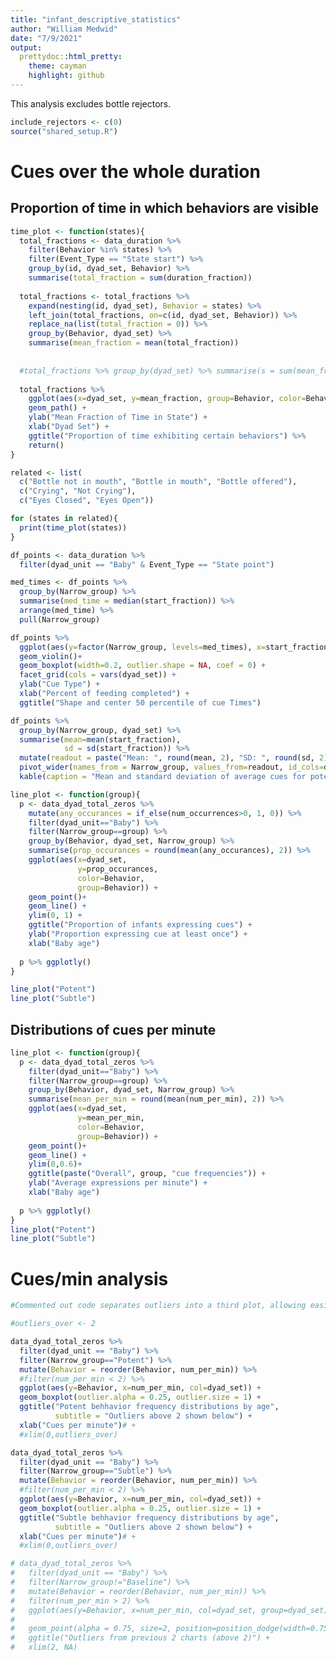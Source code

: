 ```yaml
---
title: "infant_descriptive_statistics"
author: "William Medwid"
date: "7/9/2021"
output: 
  prettydoc::html_pretty:
    theme: cayman
    highlight: github
---
```


This analysis excludes bottle rejectors.

```r
include_rejectors <- c(0)
source("shared_setup.R")
```

# Cues over the whole duration

<!-- ## Proportion of dyads that express the cue at least once during feeding, by age -->

<!-- ```{r} -->
<!-- n_dyads <- data_duration %>%  -->
<!--   distinct(id, dyad_set) %>%  -->
<!--   count(dyad_set) %>%  -->
<!--   rename(n_dyads = n) -->
<!--   #mutate(n_dyads = n) %>%  -->
<!--   #select(!n) -->

<!-- behavior_props <- data_duration %>% -->
<!--   filter(Event_Type == "State point") %>% -->
<!--   filter(dyad_unit == "Baby") %>%  -->
<!--   distinct(Behavior, id, dyad_set) %>%  -->
<!--   group_by(dyad_set) %>%  -->
<!--   count(Behavior) %>%  -->
<!--   left_join(n_dyads, on=dyad_set) %>%  -->
<!--   mutate(prop_shown = n/n_dyads) -->


<!-- behavior_props %>%  -->
<!--   ggplot(aes(y=Behavior, x=prop_shown, fill=dyad_set)) + -->
<!--   geom_bar(stat="identity") + -->
<!--   facet_grid(cols = vars(dyad_set)) + -->
<!--   xlim(0, 1) +  -->
<!--   theme(legend.position = "none")+ #The fill colors are purely aesthetic so the legend is removed. -->
<!--   xlab("Proportion of infants that express the cue") + -->
<!--   ylab("Infant cue") + -->
<!--   ggtitle("Proportion of infants that express cue\n at least once during feeding") -->
<!-- ``` -->

## Proportion of time in which behaviors are visible



```r
time_plot <- function(states){
  total_fractions <- data_duration %>%
    filter(Behavior %in% states) %>% 
    filter(Event_Type == "State start") %>%
    group_by(id, dyad_set, Behavior) %>% 
    summarise(total_fraction = sum(duration_fraction))
  
  total_fractions <- total_fractions %>% 
    expand(nesting(id, dyad_set), Behavior = states) %>%
    left_join(total_fractions, on=c(id, dyad_set, Behavior)) %>%
    replace_na(list(total_fraction = 0)) %>% 
    group_by(Behavior, dyad_set) %>% 
    summarise(mean_fraction = mean(total_fraction))
  
    
  #total_fractions %>% group_by(dyad_set) %>% summarise(s = sum(mean_fraction))
  
  total_fractions %>% 
    ggplot(aes(x=dyad_set, y=mean_fraction, group=Behavior, color=Behavior)) +
    geom_path() + 
    ylab("Mean Fraction of Time in State") +
    xlab("Dyad Set") +
    ggtitle("Proportion of time exhibiting certain behaviors") %>% 
    return()
}

related <- list(
  c("Bottle not in mouth", "Bottle in mouth", "Bottle offered"),
  c("Crying", "Not Crying"),
  c("Eyes Closed", "Eyes Open"))

for (states in related){
  print(time_plot(states))
}
```




```r
df_points <- data_duration %>% 
  filter(dyad_unit == "Baby" & Event_Type == "State point")

med_times <- df_points %>% 
  group_by(Narrow_group) %>% 
  summarise(med_time = median(start_fraction)) %>%
  arrange(med_time) %>% 
  pull(Narrow_group)

df_points %>% 
  ggplot(aes(y=factor(Narrow_group, levels=med_times), x=start_fraction*100)) +
  geom_violin()+
  geom_boxplot(width=0.2, outlier.shape = NA, coef = 0) +
  facet_grid(cols = vars(dyad_set)) +
  ylab("Cue Type") +
  xlab("Percent of feeding completed") +
  ggtitle("Shape and center 50 percentile of cue Times")

df_points %>% 
  group_by(Narrow_group, dyad_set) %>% 
  summarise(mean=mean(start_fraction),
            sd = sd(start_fraction)) %>% 
  mutate(readout = paste("Mean: ", round(mean, 2), "SD: ", round(sd, 2))) %>% 
  pivot_wider(names_from = Narrow_group, values_from=readout, id_cols=dyad_set) %>% 
  kable(caption = "Mean and standard deviation of average cues for potent and subtle cues")
```

```r
line_plot <- function(group){
  p <- data_dyad_total_zeros %>% 
    mutate(any_occurances = if_else(num_occurrences>0, 1, 0)) %>% 
    filter(dyad_unit=="Baby") %>% 
    filter(Narrow_group==group) %>% 
    group_by(Behavior, dyad_set, Narrow_group) %>% 
    summarise(prop_occurances = round(mean(any_occurances), 2)) %>% 
    ggplot(aes(x=dyad_set, 
               y=prop_occurances, 
               color=Behavior,
               group=Behavior)) +
    geom_point()+
    geom_line() +
    ylim(0, 1) +
    ggtitle("Proportion of infants expressing cues") +
    ylab("Proportion expressing cue at least once") +
    xlab("Baby age")
  
  p %>% ggplotly()
}

line_plot("Potent")
line_plot("Subtle")
```

## Distributions of cues per minute

```r
line_plot <- function(group){
  p <- data_dyad_total_zeros %>% 
    filter(dyad_unit=="Baby") %>% 
    filter(Narrow_group==group) %>% 
    group_by(Behavior, dyad_set, Narrow_group) %>% 
    summarise(mean_per_min = round(mean(num_per_min), 2)) %>% 
    ggplot(aes(x=dyad_set, 
               y=mean_per_min, 
               color=Behavior,
               group=Behavior)) +
    geom_point()+
    geom_line() +
    ylim(0,0.6)+
    ggtitle(paste("Overall", group, "cue frequencies")) +
    ylab("Average expressions per minute") +
    xlab("Baby age")
  
  p %>% ggplotly()
}
line_plot("Potent")
line_plot("Subtle")
```

# Cues/min analysis

```r
#Commented out code separates outliers into a third plot, allowing easier comparisons.

#outliers_over <- 2

data_dyad_total_zeros %>%
  filter(dyad_unit == "Baby") %>% 
  filter(Narrow_group=="Potent") %>% 
  mutate(Behavior = reorder(Behavior, num_per_min)) %>% 
  #filter(num_per_min < 2) %>% 
  ggplot(aes(y=Behavior, x=num_per_min, col=dyad_set)) +
  geom_boxplot(outlier.alpha = 0.25, outlier.size = 1) +
  ggtitle("Potent behhavior frequency distributions by age",
          subtitle = "Outliers above 2 shown below") + 
  xlab("Cues per minute")# +
  #xlim(0,outliers_over)

data_dyad_total_zeros %>%
  filter(dyad_unit == "Baby") %>% 
  filter(Narrow_group=="Subtle") %>% 
  mutate(Behavior = reorder(Behavior, num_per_min)) %>% 
  #filter(num_per_min < 2) %>% 
  ggplot(aes(y=Behavior, x=num_per_min, col=dyad_set)) +
  geom_boxplot(outlier.alpha = 0.25, outlier.size = 1) +
  ggtitle("Subtle behhavior frequency distributions by age",
          subtitle = "Outliers above 2 shown below") + 
  xlab("Cues per minute")# +
  #xlim(0,outliers_over)

# data_dyad_total_zeros %>%
#   filter(dyad_unit == "Baby") %>% 
#   filter(Narrow_group!="Baseline") %>% 
#   mutate(Behavior = reorder(Behavior, num_per_min)) %>% 
#   filter(num_per_min > 2) %>% 
#   ggplot(aes(y=Behavior, x=num_per_min, col=dyad_set, group=dyad_set)) +
# 
#   geom_point(alpha = 0.75, size=2, position=position_dodge(width=0.75))+
#   ggtitle("Outliers from previous 2 charts (above 2)") +
#   xlim(2, NA)
```




